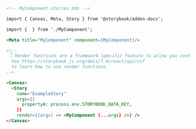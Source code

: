 ```md
<!-- MyComponent.stories.mdx -->

import { Canvas, Meta, Story } from '@storybook/addon-docs';

import {  } from './MyComponent';

<Meta title="MyComponent" component={MyComponent}/>

<!--
 👇 Render functions are a framework specific feature to allow you control on how the component renders.
  See https://storybook.js.org/docs/7.0/react/api/csf
  to learn how to use render functions.
-->

<Canvas>
  <Story
    name="ExampleStory"
    args={{
      propertyA: process.env.STORYBOOK_DATA_KEY,
    }}
    render={(args) => <MyComponent {...args} />} />
</Canvas>
```
